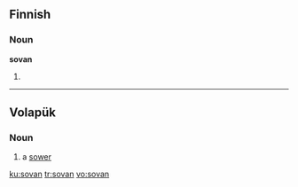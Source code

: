 ==Finnish==

===Noun===
'''sovan'''

# {{fi-form of|sopa|type=noun|case=genitive|pl=singular}}

----

==Volapük==

===Noun===
{{infl|vo|noun}}

# a [[sower]]

[[ku:sovan]]
[[tr:sovan]]
[[vo:sovan]]